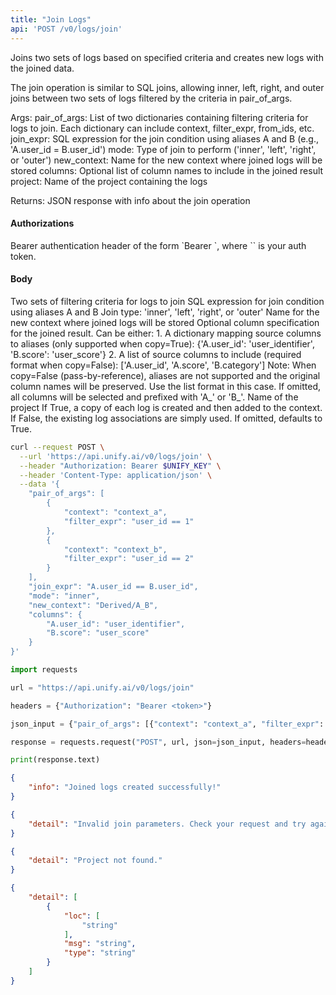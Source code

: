 ```yaml
---
title: "Join Logs"
api: 'POST /v0/logs/join'
---
```

Joins two sets of logs based on specified criteria and creates new logs with the joined data.

The join operation is similar to SQL joins, allowing inner, left, right, and outer joins
between two sets of logs filtered by the criteria in pair_of_args.

Args:
    pair_of_args: List of two dictionaries containing filtering criteria for logs to join.
                 Each dictionary can include context, filter_expr, from_ids, etc.
    join_expr: SQL expression for the join condition using aliases A and B
              (e.g., 'A.user_id = B.user_id')
    mode: Type of join to perform ('inner', 'left', 'right', or 'outer')
    new_context: Name for the new context where joined logs will be stored
    columns: Optional list of column names to include in the joined result
    project: Name of the project containing the logs

Returns:
    JSON response with info about the join operation

#### Authorizations

<ParamField header="Authorization" type="string" required="true">
  Bearer authentication header of the form `Bearer <token>`, where `<token>` is your auth token.
</ParamField>

#### Body

<ParamField body="pair_of_args" type="[object]" required="true">
Two sets of filtering criteria for logs to join
</ParamField>

<ParamField body="join_expr" type="string" required="true">
SQL expression for join condition using aliases A and B
</ParamField>

<ParamField body="mode" type="string" required="true">
Join type: 'inner', 'left', 'right', or 'outer'
</ParamField>

<ParamField body="new_context" type="string" required="true">
Name for the new context where joined logs will be stored
</ParamField>

<ParamField body="columns" type="object | array | null" >
Optional column specification for the joined result. Can be either:
1. A dictionary mapping source columns to aliases (only supported when copy=True):    {'A.user_id': 'user_identifier', 'B.score': 'user_score'}
2. A list of source columns to include (required format when copy=False):    ['A.user_id', 'A.score', 'B.category']
Note: When copy=False (pass-by-reference), aliases are not supported and the original column names will be preserved. Use the list format in this case.
If omitted, all columns will be selected and prefixed with 'A_' or 'B_'.
</ParamField>

<ParamField body="project" type="string" required="true">
Name of the project
</ParamField>

<ParamField body="copy" type="boolean"  default="true">
If True, a copy of each log is created and then added to the context. If False, the existing log associations are simply used. If omitted, defaults to True.
</ParamField>

<RequestExample>

```bash cURL
curl --request POST \
  --url 'https://api.unify.ai/v0/logs/join' \
  --header "Authorization: Bearer $UNIFY_KEY" \
  --header 'Content-Type: application/json' \
  --data '{
    "pair_of_args": [
        {
            "context": "context_a",
            "filter_expr": "user_id == 1"
        },
        {
            "context": "context_b",
            "filter_expr": "user_id == 2"
        }
    ],
    "join_expr": "A.user_id == B.user_id",
    "mode": "inner",
    "new_context": "Derived/A_B",
    "columns": {
        "A.user_id": "user_identifier",
        "B.score": "user_score"
    }
}'
```

```python Python
import requests

url = "https://api.unify.ai/v0/logs/join"

headers = {"Authorization": "Bearer <token>"}

json_input = {"pair_of_args": [{"context": "context_a", "filter_expr": "user_id == 1"}, {"context": "context_b", "filter_expr": "user_id == 2"}], "join_expr": "A.user_id == B.user_id", "mode": "inner", "new_context": "Derived/A_B", "columns": {"A.user_id": "user_identifier", "B.score": "user_score"}}

response = requests.request("POST", url, json=json_input, headers=headers)

print(response.text)
```

</RequestExample>
<ResponseExample>

```json 200
{
    "info": "Joined logs created successfully!"
}
```

```json 400
{
    "detail": "Invalid join parameters. Check your request and try again."
}
```

```json 404
{
    "detail": "Project not found."
}
```

```json 422
{
    "detail": [
        {
            "loc": [
                "string"
            ],
            "msg": "string",
            "type": "string"
        }
    ]
}
```

</ResponseExample>
